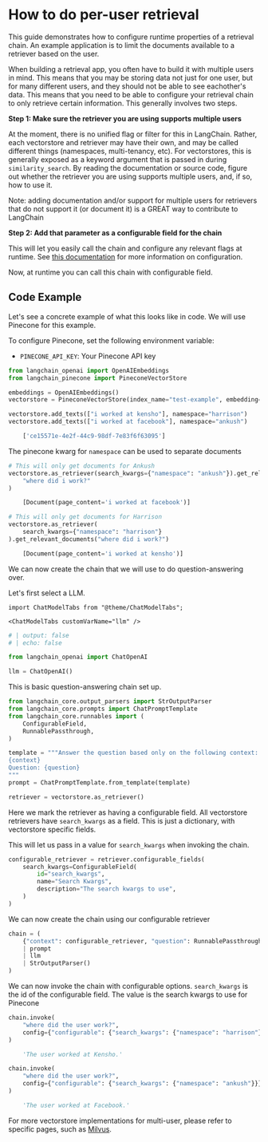 # How to do per-user retrieval

This guide demonstrates how to configure runtime properties of a retrieval chain. An example application is to limit the documents available to a retriever based on the user.

When building a retrieval app, you often have to build it with multiple users in mind. This means that you may be storing data not just for one user, but for many different users, and they should not be able to see eachother's data. This means that you need to be able to configure your retrieval chain to only retrieve certain information. This generally involves two steps.

**Step 1: Make sure the retriever you are using supports multiple users**

At the moment, there is no unified flag or filter for this in LangChain. Rather, each vectorstore and retriever may have their own, and may be called different things (namespaces, multi-tenancy, etc). For vectorstores, this is generally exposed as a keyword argument that is passed in during `similarity_search`. By reading the documentation or source code, figure out whether the retriever you are using supports multiple users, and, if so, how to use it.

Note: adding documentation and/or support for multiple users for retrievers that do not support it (or document it) is a GREAT way to contribute to LangChain

**Step 2: Add that parameter as a configurable field for the chain**

This will let you easily call the chain and configure any relevant flags at runtime. See [this documentation](/docs/how_to/configure) for more information on configuration.

Now, at runtime you can call this chain with configurable field.

## Code Example

Let's see a concrete example of what this looks like in code. We will use Pinecone for this example.

To configure Pinecone, set the following environment variable:

- `PINECONE_API_KEY`: Your Pinecone API key

```python
from langchain_openai import OpenAIEmbeddings
from langchain_pinecone import PineconeVectorStore

embeddings = OpenAIEmbeddings()
vectorstore = PineconeVectorStore(index_name="test-example", embedding=embeddings)

vectorstore.add_texts(["i worked at kensho"], namespace="harrison")
vectorstore.add_texts(["i worked at facebook"], namespace="ankush")
```


<CodeOutputBlock lang="python">

```python
    ['ce15571e-4e2f-44c9-98df-7e83f6f63095']
```

</CodeOutputBlock>

The pinecone kwarg for `namespace` can be used to separate documents

```python
# This will only get documents for Ankush
vectorstore.as_retriever(search_kwargs={"namespace": "ankush"}).get_relevant_documents(
    "where did i work?"
)
```


<CodeOutputBlock lang="python">

```python
    [Document(page_content='i worked at facebook')]
```

</CodeOutputBlock>


```python
# This will only get documents for Harrison
vectorstore.as_retriever(
    search_kwargs={"namespace": "harrison"}
).get_relevant_documents("where did i work?")
```


<CodeOutputBlock lang="python">

```python
    [Document(page_content='i worked at kensho')]
```

</CodeOutputBlock>

We can now create the chain that we will use to do question-answering over.

Let's first select a LLM.
```{=mdx}
import ChatModelTabs from "@theme/ChatModelTabs";

<ChatModelTabs customVarName="llm" />
```

```python
# | output: false
# | echo: false

from langchain_openai import ChatOpenAI

llm = ChatOpenAI()
```

This is basic question-answering chain set up.

```python
from langchain_core.output_parsers import StrOutputParser
from langchain_core.prompts import ChatPromptTemplate
from langchain_core.runnables import (
    ConfigurableField,
    RunnablePassthrough,
)

template = """Answer the question based only on the following context:
{context}
Question: {question}
"""
prompt = ChatPromptTemplate.from_template(template)

retriever = vectorstore.as_retriever()
```

Here we mark the retriever as having a configurable field. All vectorstore retrievers have `search_kwargs` as a field. This is just a dictionary, with vectorstore specific fields.

This will let us pass in a value for `search_kwargs` when invoking the chain.

```python
configurable_retriever = retriever.configurable_fields(
    search_kwargs=ConfigurableField(
        id="search_kwargs",
        name="Search Kwargs",
        description="The search kwargs to use",
    )
)
```

We can now create the chain using our configurable retriever

```python
chain = (
    {"context": configurable_retriever, "question": RunnablePassthrough()}
    | prompt
    | llm
    | StrOutputParser()
)
```

We can now invoke the chain with configurable options. `search_kwargs` is the id of the configurable field. The value is the search kwargs to use for Pinecone

```python
chain.invoke(
    "where did the user work?",
    config={"configurable": {"search_kwargs": {"namespace": "harrison"}}},
)
```


<CodeOutputBlock lang="python">

```python
    'The user worked at Kensho.'
```

</CodeOutputBlock>


```python
chain.invoke(
    "where did the user work?",
    config={"configurable": {"search_kwargs": {"namespace": "ankush"}}},
)
```


<CodeOutputBlock lang="python">

```python
    'The user worked at Facebook.'
```

</CodeOutputBlock>

For more vectorstore implementations for multi-user, please refer to specific pages, such as [Milvus](/docs/integrations/vectorstores/milvus).